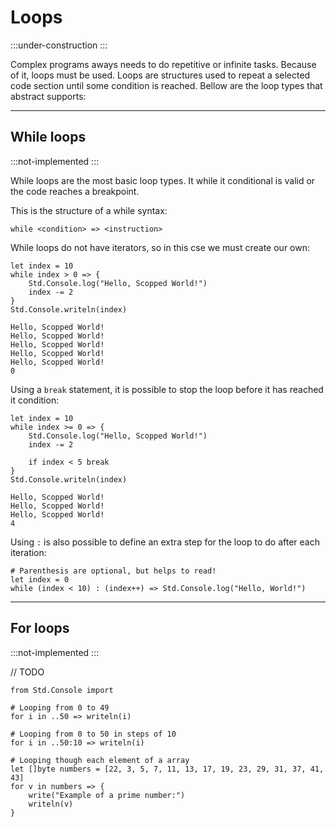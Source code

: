# Loops
:::under-construction
:::

Complex programs aways needs to do repetitive or infinite tasks. Because of it,
loops must be used. Loops are structures used to repeat a selected code section
until some condition is reached. Bellow are the loop types that abstract supports:

---
## While loops
:::not-implemented
:::

While loops are the most basic loop types. It while it conditional is valid or
the code reaches a breakpoint.

This is the structure of a while syntax:
```abs
while <condition> => <instruction>
```

While loops do not have iterators, so in this cse we must create our own:
```abs
let index = 10
while index > 0 => {
	Std.Console.log("Hello, Scopped World!")
	index -= 2
}
Std.Console.writeln(index)
```
```text title="Console Output"
Hello, Scopped World!
Hello, Scopped World!
Hello, Scopped World!
Hello, Scopped World!
Hello, Scopped World!
0
```

Using a `break` statement, it is possible to stop the loop before it has reached
it condition:
```abs
let index = 10
while index >= 0 => {
	Std.Console.log("Hello, Scopped World!")
	index -= 2

	if index < 5 break
}
Std.Console.writeln(index)
```
```text title="Console Output"
Hello, Scopped World!
Hello, Scopped World!
Hello, Scopped World!
4
```

Using `:` is also possible to define an extra step for the loop to do
after each iteration:

```abs
# Parenthesis are optional, but helps to read!
let index = 0
while (index < 10) : (index++) => Std.Console.log("Hello, World!")
```

---
## For loops
:::not-implemented
:::

// TODO

```abs
from Std.Console import

# Looping from 0 to 49
for i in ..50 => writeln(i)

# Looping from 0 to 50 in steps of 10
for i in ..50:10 => writeln(i)

# Looping though each element of a array
let []byte numbers = [22, 3, 5, 7, 11, 13, 17, 19, 23, 29, 31, 37, 41, 43]
for v in numbers => {
	write("Example of a prime number:")
	writeln(v)
}
```
